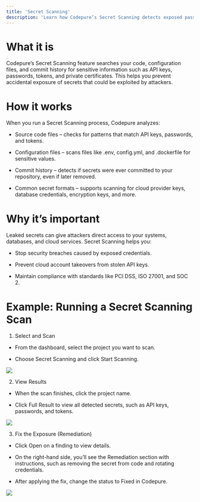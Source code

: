 ```yaml
---
title: 'Secret Scanning'
description: 'Learn how Codepure’s Secret Scanning detects exposed passwords, API keys, and sensitive information in your code and projects.'
---
```


# What it is
Codepure’s Secret Scanning feature searches your code, configuration files, and commit history for sensitive information such as API keys, passwords, tokens, and private certificates. This helps you prevent accidental exposure of secrets that could be exploited by attackers.

# How it works
When you run a Secret Scanning process, Codepure analyzes:

* Source code files – checks for patterns that match API keys, passwords, and tokens.

* Configuration files – scans files like .env, config.yml, and .dockerfile for sensitive values.

* Commit history – detects if secrets were ever committed to your repository, even if later removed.

* Common secret formats – supports scanning for cloud provider keys, database credentials, encryption keys, and more.

# Why it’s important
Leaked secrets can give attackers direct access to your systems, databases, and cloud services. Secret Scanning helps you:

* Stop security breaches caused by exposed credentials.

* Prevent cloud account takeovers from stolen API keys.

* Maintain compliance with standards like PCI DSS, ISO 27001, and SOC 2.

# Example: Running a Secret Scanning Scan

1. Select and Scan

* From the dashboard, select the project you want to scan.

* Choose Secret Scanning and click Start Scanning.

<Frame>
  <img src="/assets/secret_scanning1.PNG" style={{ borderRadius: '0.5rem' }} />
</Frame>

2. View Results

* When the scan finishes, click the project name.

* Click Full Result to view all detected secrets, such as API keys, passwords, and tokens.

<Frame>
  <img src="/assets/secret_scanning-results.png" style={{ borderRadius: '0.5rem' }} />
</Frame>

3. Fix the Exposure (Remediation)

* Click Open on a finding to view details.

* On the right-hand side, you’ll see the Remediation section with instructions, such as removing the secret from code and rotating credentials.

* After applying the fix, change the status to Fixed in Codepure.

<Frame>
  <img src="/assets/secret_scanning-results1.png" style={{ borderRadius: '0.5rem' }} />
</Frame>

